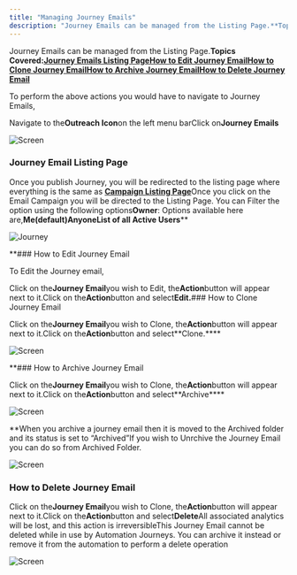 ```yaml
---
title: "Managing Journey Emails"
description: "Journey Emails can be managed from the Listing Page.**Topics Covered:**[**Journey Emails Listing Page**](https://support.salesmate.io/hc/en-us/article..."
---
```


Journey Emails can be managed from the Listing Page.**Topics Covered:**[**Journey Emails Listing Page**](https://support.salesmate.io/hc/en-us/articles/20531492688537-Managing-Journey-Emails#h_01H51P235VPF9BM66P99SXN6VX)[**How to Edit Journey Email**](https://support.salesmate.io/hc/en-us/articles/20531492688537#h_01HQ57RC2XDRWC6J4TFCPPRA8T)[**How to Clone Journey Email**](https://support.salesmate.io/hc/en-us/articles/20531492688537-Managing-Journey-Emails#h_01H51RJAYV6JYM1GWBTYWP7C56)[**How to Archive Journey Email**](https://support.salesmate.io/hc/en-us/articles/20531492688537-Managing-Journey-Emails#h_01H51RJNWG3JH5B6N1TTMPG3ZE)[**How to Delete Journey Email**](https://support.salesmate.io/hc/en-us/articles/20531492688537-Managing-Journey-Emails#h_01H51T73NP9WNCEK2WFXB2863R)

To perform the above actions you would have to navigate to Journey Emails,

Navigate to the**Outreach Icon**on the left menu barClick on**Journey Emails**

![Screen](./images/Screen-Shot-2023-07-11-at-9.35.54-AM.png)

### Journey Email Listing Page

Once you publish Journey, you will be redirected to the listing page where everything is the same as [**Campaign Listing Page**](https://support.salesmate.io/hc/en-us/articles/19889934252569#h_01H4ZDTDJDYC3GX3W1064856QX)Once you click on the Email Campaign you will be directed to the Listing Page. You can Filter the option using the following options**Owner**: Options available here are,**Me(default)****Anyone****List of all Active Users****

![Journey](./images/Email-Campaigns-Listing-1.jpg)

**### How to Edit Journey Email

To Edit the Journey email,

Click on the**Journey Email**you wish to Edit, the**Action**button will appear next to it.Click on the**Action**button and select**Edit.**### How to Clone Journey Email

Click on the**Journey Email**you wish to Clone, the**Action**button will appear next to it.Click on the**Action**button and select**Clone.****

![Screen](./images/Screen-Shot-2023-07-11-at-10.55.42-AM.png)

**### How to Archive Journey Email

Click on the**Journey Email**you wish to Clone, the**Action**button will appear next to it.Click on the**Action**button and select**Archive****

![Screen](./images/Screen-Shot-2023-07-11-at-11.28.34-AM.png)

**When you archive a journey email then it is moved to the Archived folder and its status is set to “Archived”If you wish to Unrchive the Journey Email you can do so from Archived Folder.

![Screen](./images/Screen-Shot-2023-07-11-at-11.26.02-AM.png)

### How to Delete Journey Email

Click on the**Journey Email**you wish to Clone, the**Action**button will appear next to it.Click on the**Action**button and select**Delete**All associated analytics will be lost, and this action is irreversibleThis Journey Email cannot be deleted while in use by Automation Journeys. You can archive it instead or remove it from the automation to perform a delete operation

![Screen](./images/Screen-Shot-2023-07-11-at-11.57.44-AM.png)
